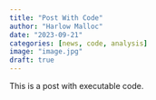 ```yaml
---
title: "Post With Code"
author: "Harlow Malloc"
date: "2023-09-21"
categories: [news, code, analysis]
image: "image.jpg"
draft: true
---
```


This is a post with executable code.
